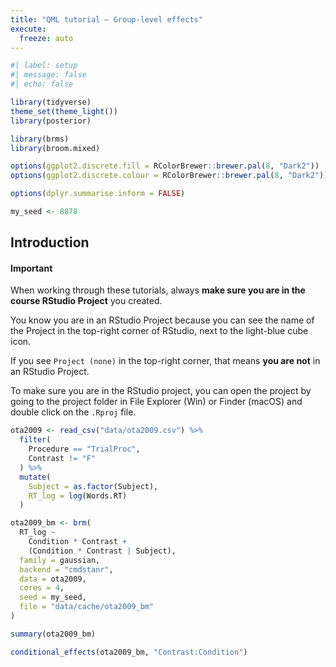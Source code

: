 ```yaml
---
title: "QML tutorial – Group-level effects"
execute: 
  freeze: auto
---
```


```r
#| label: setup
#| message: false
#| echo: false

library(tidyverse)
theme_set(theme_light())
library(posterior)

library(brms)
library(broom.mixed)

options(ggplot2.discrete.fill = RColorBrewer::brewer.pal(8, "Dark2"))
options(ggplot2.discrete.colour = RColorBrewer::brewer.pal(8, "Dark2"))

options(dplyr.summarise.inform = FALSE)

my_seed <- 8878
```


## Introduction

::: callout-warning
#### Important

When working through these tutorials, always **make sure you are in the course RStudio Project** you created.

You know you are in an RStudio Project because you can see the name of the Project in the top-right corner of RStudio, next to the light-blue cube icon.

If you see `Project (none)` in the top-right corner, that means **you are not** in an RStudio Project.

To make sure you are in the RStudio project, you can open the project by going to the project folder in File Explorer (Win) or Finder (macOS) and double click on the `.Rproj` file.
:::

```r
ota2009 <- read_csv("data/ota2009.csv") %>%
  filter(
    Procedure == "TrialProc",
    Contrast != "F"
  ) %>%
  mutate(
    Subject = as.factor(Subject),
    RT_log = log(Words.RT)
  )
```

```r
ota2009_bm <- brm(
  RT_log ~
    Condition * Contrast +
    (Condition * Contrast | Subject),
  family = gaussian,
  backend = "cmdstanr",
  data = ota2009,
  cores = 4,
  seed = my_seed,
  file = "data/cache/ota2009_bm"
)
```

```r
summary(ota2009_bm)
```

```r
conditional_effects(ota2009_bm, "Contrast:Condition")
```

